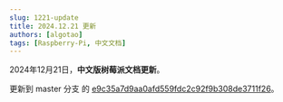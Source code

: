 ```yaml
---
slug: 1221-update
title: 2024.12.21 更新
authors: [algotao]
tags: [Raspberry-Pi, 中文文档]
---
```


2024年12月21日，**中文版树莓派文档更新**。

更新到 master 分支 的 [e9c35a7d9aa0afd559fdc2c92f9b308de3711f26](https://github.com/raspberrypi/documentation/commit/e9c35a7d9aa0afd559fdc2c92f9b308de3711f26)。
